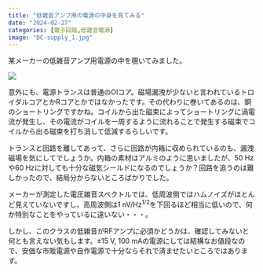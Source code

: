 ```yaml
---
title: "低雑音アンプ用の電源の中身を見てみる"
date: "2024-02-27"
categories: [電子回路,低雑音電源]
image: "DC-supply_1.jpg"
---
```


某メーカーの低雑音アンプ用電源の中を覗いてみました。

![](DC-supply_1.jpg)

意外にも、電源トランスは普通のOIコア。磁場漏洩が少ないと言われているトロイダルコアとかRコアとかではなかったです。その代わりに巻いてあるのは、銅のショートリングですかね。コイルから出た磁束によってショートリングに渦電流が発生し、その電流がコイルを一周するように流れることで発生する磁束でコイルから出る磁束を打ち消して低減するらしいです。

トランスと回路を離してあって、さらに回路が内箱に収められているのも、漏洩磁場を気にしてでしょうか。内箱の素材はアルミのように思いましたが、50 Hzや60 Hzに対しても十分な磁気シールドになるのでしょうか？回路を追うのは難しかったので、結局分からないところばかりでした。

メーカーが測定した電圧雑音スペクトルでは、低周波側ではハムノイズがほとんど見えていないですし、高周波側は1 nV/Hz^1/2^を下回るほど相当に低いので、何か特別なことをやっているに違いない・・・。

しかし、このクラスの低雑音がRFアンプに必須かどうかは、確認してみないと何とも言えない気もします。±15 V, 100 mAの電源にしては結構なお値段なので、安価な市販電源や自作電源で十分ならそれで済ませたいところではあります。